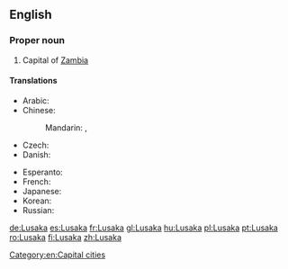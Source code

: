 ==English==
{{wikipedia}}

===Proper noun===
{{en-proper noun}}

# Capital of [[Zambia]]

====Translations====
{{trans-top|capital of Zambia}}
* Arabic: {{t-|ar|لوساكا|f|tr=lusaka|sc=Arab}}
* Chinese:
*: Mandarin: {{t|cmn|盧薩卡|sc=Hani}}, {{t|cmn|卢萨卡|tr=Lúsàkǎ|sc=Hani}}
* Czech: {{t-|cs|Lusaka|f}}
* Danish: {{t-|da|Lusaka}}
{{trans-mid}}
* Esperanto: {{t|eo|Lusako}}
* French: {{t+|fr|Lusaka}}
* Japanese: {{t-|ja|ルサカ|tr=Rusaka}}
* Korean: {{t-|ko|루사카|tr=Rusaka|sc=Kore}}
* Russian: {{t-|ru|Лусака|f|tr=Lusáka}}
{{trans-bottom}}

[[Category:en:Capital cities]]

[[de:Lusaka]]
[[es:Lusaka]]
[[fr:Lusaka]]
[[gl:Lusaka]]
[[hu:Lusaka]]
[[pl:Lusaka]]
[[pt:Lusaka]]
[[ro:Lusaka]]
[[fi:Lusaka]]
[[zh:Lusaka]]